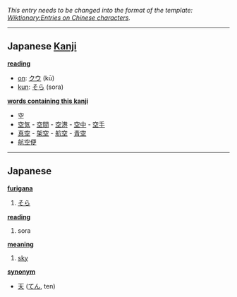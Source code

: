 ''This entry needs to be changed into the format of the template: [[Wiktionary:Entries on Chinese characters]].''
----

== Japanese [[Kanji]] ==

'''[[reading]]'''
* [[on]]: [[クウ]] (kū) <!-- using katakana for onyomi ? -->
* [[kun]]: [[そら]] (sora) <!-- using hiragana for kunyomi ? -->

'''<u>words containing this kanji</u>''' <!-- have better session name ? -->
* 空 <!-- by itself, refer to the same article -->
* [[空気]] - [[空間]] - [[空港]] - [[空中]] - [[空手]] <!-- left -->
* [[真空]] - [[架空]] - [[航空]] - [[青空]] <!-- right -->
* [[航空便]] <!-- middle -->

----

== Japanese ==                                          

'''[[furigana]]'''
# [[そら]]

'''[[reading]]'''
# sora

'''[[meaning]]'''
# [[sky]]

'''[[synonym]]'''
* [[天]] ([[てん]], ten)
